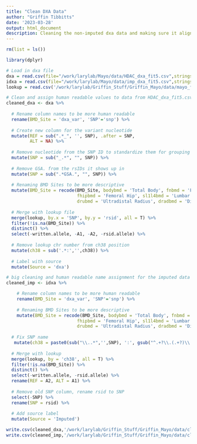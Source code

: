 ```yaml
---
title: "Clean DXA Data"
author: "Griffin Tibbitts"
date: '2023-03-28'
output: html_document
description: Cleaning the non-imputed dxa data and making sure it aligns with the framingham reference and alternate alleles
---
```


```r
rm(list = ls())
```

```r
library(dplyr)
```

```r
# Load in dxa file
dxa = read.csv(file="/work/larylab/Mayo/data/HDAC_dxa_fit5.csv",stringsAsFactors = F)
idxa = read.csv(file="/work/larylab/Mayo/data/imp_dxa_fit5.csv",stringsAsFactors = F)
lookup = read.csv('/work/larylab/Griffin_Stuff/Griffin_Mayo/data/mayo_fram_snp_master_list.csv')
```

```r
# Clean and assign human readable values to data from HDAC_dxa_fit5.csv 
cleaned_dxa <- dxa %>%
  
  # Rename column names to be more human readable
  rename(BMD_Site = 'dxa_var', 'SNP'='snp') %>%
  
  # Create new column for the variant nucleotide
  mutate(REF = sub(".*_", '', SNP), .after = SNP,
         ALT = NA) %>%
  
  # Remove nucleotide from the SNP ID to standardize them for grouping
  mutate(SNP = sub("_.*", "", SNP)) %>%
  
  # Remove GSA. from the rsIDs it shows up in
  mutate(SNP = sub(".*GSA.", "", SNP)) %>%
  
  # Renaming BMD Sites to be more descriptive
  mutate(BMD_Site = recode(BMD_Site, bodybmd = 'Total Body', fnbmd = 'Femoral Neck',
                           fhipbmd = 'Femoral Hip', sl1l4bmd = 'Lumbar Spine', 
                           drubmd = 'Ultradistal Radius', dradbmd = 'Distal Radius')) %>%
  
  # Merge with lookup file
  merge(lookup, by.x = 'SNP', by.y = 'rsid', all = T) %>%
  filter(!is.na(BMD_Site)) %>%
  distinct() %>%
  select(-written.allele, -A1, -A2, -rsid.allele) %>%
  
  # Remove lookup chr number from ch38 position
  mutate(ch38 = sub('.*:','',ch38)) %>%
  
  # Label with source
  mutate(Source = 'dxa')
```

```r
# big cleaning and human readable name assignment for the imputed data
cleaned_imp <- idxa %>%

    # Rename column names to be more human readable
    rename(BMD_Site = 'dxa_var', 'SNP'='snp') %>%
  
    # Renaming BMD Sites to be more descriptive
    mutate(BMD_Site = recode(BMD_Site, bodybmd = 'Total Body', fnbmd = 'Femoral Neck',
                           fhipbmd = 'Femoral Hip', sl1l4bmd = 'Lumbar Spine', 
                           drubmd = 'Ultradistal Radius', dradbmd = 'Distal Radius')) %>%
  
  # Fix SNP name 
   mutate(ch38 = paste0(sub("\\..*",'',SNP), ':', gsub("^.+?\\.(.+?)\\..*$", "\\1", SNP))) %>%
  
  # Merge with lookup
  merge(lookup, by = 'ch38', all = T) %>%
  filter(!is.na(BMD_Site)) %>%
  distinct() %>%
  select(-written.allele, -rsid.allele) %>%
  rename(REF = A2, ALT = A1) %>%
  
  # Remove old SNP column, rename rsid to SNP
  select(-SNP) %>%
  rename(SNP = rsid) %>%
  
  # Add source label
  mutate(Source = 'Imputed')
```

```r
write.csv(cleaned_dxa,'/work/larylab/Griffin_Stuff/Griffin_Mayo/data/cleaned_dxa.csv')
write.csv(cleaned_imp,'/work/larylab/Griffin_Stuff/Griffin_Mayo/data/cleaned_imputed_dxa.csv')
```

